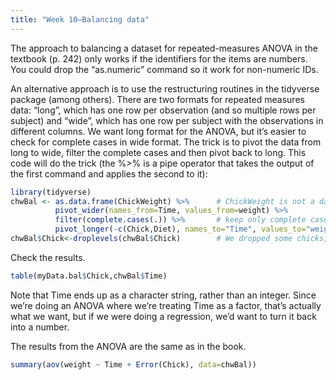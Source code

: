 ```yaml
---
title: "Week 10—Balancing data"
---
```


The approach to balancing a dataset for repeated-measures ANOVA in the textbook (p. 242) only works if the identifiers for the items are numbers. You could drop the "as.numeric" command so it work for non-numeric IDs. 

An alternative approach is to use the restructuring routines in the tidyverse package (among others). There are two formats for repeated measures data: "long", which has one row per observation (and so multiple rows per subject) and "wide", which has one row per subject with the observations in different columns. We want long format for the ANOVA, but it's easier to check for complete cases in wide format. The trick is to pivot the data from long to wide, filter the complete cases and then pivot back to long. This code will do the trick (the %>% is a pipe operator that takes the output of the first command and applies the second to it):  

```r
library(tidyverse)
chwBal <- as.data.frame(ChickWeight) %>%      # ChickWeight is not a data frame, so need to convert
          pivot_wider(names_from=Time, values_from=weight) %>%   
          filter(complete.cases(.)) %>%       # keep only complete cases
          pivot_longer(-c(Chick,Diet), names_to="Time", values_to="weight")
chwBal$Chick<-droplevels(chwBal$Chick)        # We dropped some chicks, so drop them from the factor
```

Check the results. 

```r
table(myData.bal$Chick,chwBal$Time)
```

Note that Time ends up as a character string, rather than an integer. Since we're doing an ANOVA where we're treating Time as a factor, that's actually what we want, but if we were doing a regression, we'd want to turn it back into a number.  

The results from the ANOVA are the same as in the book. 

```r
summary(aov(weight ~ Time + Error(Chick), data=chwBal))
```


